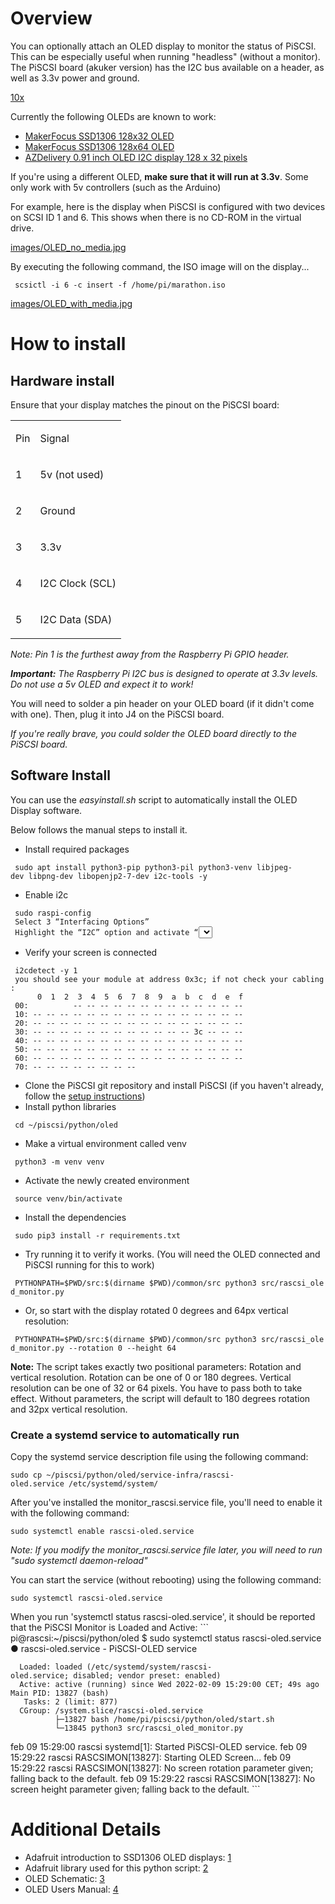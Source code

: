 = Overview =
You can optionally attach an OLED display to monitor the status of PiSCSI. This can be especially useful when running "headless" (without a monitor). The PiSCSI board (akuker version) has the I2C bus available on a header, as well as 3.3v power and ground. 

[[images/OLED_on_RaSCSI.jpg | 10x]]

Currently the following OLEDs are known to work:
* [https://www.makerfocus.com/collections/oled/products/2pcs-i2c-oled-display-module-0-91-inch-i2c-ssd1306-oled-display-module-1 MakerFocus SSD1306 128x32 OLED]
* [https://www.makerfocus.com/collections/oled/products/4pcs-i2c-oled-0-96-inch-display-module-with-du-pont-wire-40-pin-for-arduino-uno-r3-stm MakerFocus SSD1306 128x64 OLED]
* [https://www.az-delivery.de/en/products/0-91-zoll-i2c-oled-display AZDelivery 0.91 inch OLED I2C display 128 x 32 pixels ]

If you're using a different OLED, '''make sure that it will run at 3.3v'''. Some only work with 5v controllers (such as the Arduino)

For example, here is the display when PiSCSI is configured with two devices on SCSI ID 1 and 6. This shows when there is no CD-ROM in the virtual drive.

[[images/OLED_no_media.jpg]]

By executing the following command, the ISO image will on the display...
  scsictl -i 6 -c insert -f /home/pi/marathon.iso
[[images/OLED_with_media.jpg]]

= How to install =
== Hardware install ==
Ensure that your display matches the pinout on the PiSCSI board:

{|
|Pin
|Signal
|-
|1
|5v (not used)
|-
|2
|Ground
|-
|3
|3.3v
|-
|4
|I2C Clock (SCL)
|-
|5
|I2C Data (SDA)
|}
''Note: Pin 1 is the furthest away from the Raspberry Pi GPIO header.''

'''''Important:''''' ''The Raspberry Pi I2C bus is designed to operate at 3.3v levels. Do not use a 5v OLED and expect it to work!''

You will need to solder a pin header on your OLED board (if it didn't come with one). Then, plug it into J4 on the PiSCSI board.

''If you're really brave, you could solder the OLED board directly to the PiSCSI board.''

== Software Install ==

You can use the ''easyinstall.sh'' script to automatically install the OLED Display software.

Below follows the manual steps to install it.

* Install required packages
  sudo apt install python3-pip python3-pil python3-venv libjpeg-dev libpng-dev libopenjp2-7-dev i2c-tools -y
* Enable i2c
  sudo raspi-config
  Select 3 “Interfacing Options”
  Highlight the “I2C” option and activate “<Select>”
  reboot
* Verify your screen is connected
  i2cdetect -y 1
  you should see your module at address 0x3c; if not check your cabling:
       0  1  2  3  4  5  6  7  8  9  a  b  c  d  e  f
  00:          -- -- -- -- -- -- -- -- -- -- -- -- --
  10: -- -- -- -- -- -- -- -- -- -- -- -- -- -- -- --
  20: -- -- -- -- -- -- -- -- -- -- -- -- -- -- -- --
  30: -- -- -- -- -- -- -- -- -- -- -- -- 3c -- -- --
  40: -- -- -- -- -- -- -- -- -- -- -- -- -- -- -- --
  50: -- -- -- -- -- -- -- -- -- -- -- -- -- -- -- --
  60: -- -- -- -- -- -- -- -- -- -- -- -- -- -- -- --
  70: -- -- -- -- -- -- -- -- 
* Clone the PiSCSI git repository and install PiSCSI (if you haven't already, follow the [[setup instructions]])
* Install python libraries
  cd ~/piscsi/python/oled
* Make a virtual environment called venv
  python3 -m venv venv
* Activate the newly created environment
  source venv/bin/activate
* Install the dependencies
  sudo pip3 install -r requirements.txt
* Try running it to verify it works. (You will need the OLED connected and PiSCSI running for this to work)
  PYTHONPATH=$PWD/src:$(dirname $PWD)/common/src python3 src/rascsi_oled_monitor.py
* Or, so start with the display rotated 0 degrees and 64px vertical resolution:
  PYTHONPATH=$PWD/src:$(dirname $PWD)/common/src python3 src/rascsi_oled_monitor.py --rotation 0 --height 64

'''Note:''' The script takes exactly two positional parameters: Rotation and vertical resolution. Rotation can be one of 0 or 180 degrees. Vertical resolution can be one of 32 or 64 pixels. You have to pass both to take effect. Without parameters, the script will default to 180 degrees rotation and 32px vertical resolution.

=== Create a systemd service to automatically run ===

Copy the systemd service description file using the following command:
 sudo cp ~/piscsi/python/oled/service-infra/rascsi-oled.service /etc/systemd/system/

After you've installed the monitor_rascsi.service file, you'll need to enable it with the following command:
 sudo systemctl enable rascsi-oled.service

''Note: If you modify the monitor_rascsi.service file later, you will need to run "sudo systemctl daemon-reload"''

You can start the service (without rebooting) using the following command:
 sudo systemctl rascsi-oled.service

When you run 'systemctl status rascsi-oled.service', it should be reported that the PiSCSI Monitor is Loaded and Active:
```
pi@rascsi:~/piscsi/python/oled $ sudo systemctl status rascsi-oled.service
● rascsi-oled.service - PiSCSI-OLED service
   Loaded: loaded (/etc/systemd/system/rascsi-oled.service; disabled; vendor preset: enabled)
   Active: active (running) since Wed 2022-02-09 15:29:00 CET; 49s ago
 Main PID: 13827 (bash)
    Tasks: 2 (limit: 877)
   CGroup: /system.slice/rascsi-oled.service
           ├─13827 bash /home/pi/piscsi/python/oled/start.sh
           └─13845 python3 src/rascsi_oled_monitor.py

feb 09 15:29:00 rascsi systemd[1]: Started PiSCSI-OLED service.
feb 09 15:29:22 rascsi RASCSIMON[13827]: Starting OLED Screen...
feb 09 15:29:22 rascsi RASCSIMON[13827]: No screen rotation parameter given; falling back to the default.
feb 09 15:29:22 rascsi RASCSIMON[13827]: No screen height parameter given; falling back to the default.
```
= Additional Details =
* Adafruit introduction to SSD1306 OLED displays: [https://learn.adafruit.com/ssd1306-oled-displays-with-raspberry-pi-and-beaglebone-black]
* Adafruit library used for this python script: [https://github.com/adafruit/Adafruit_Python_SSD1306]
* OLED Schematic: [http://github.com/piscsi/piscsi/wiki/images/OLED_Schematic.jpg]
* OLED Users Manual: [https://drive.google.com/open?id=14A_luFwqvZaKu-PKTfJdWmUZ4T4Wk65]

